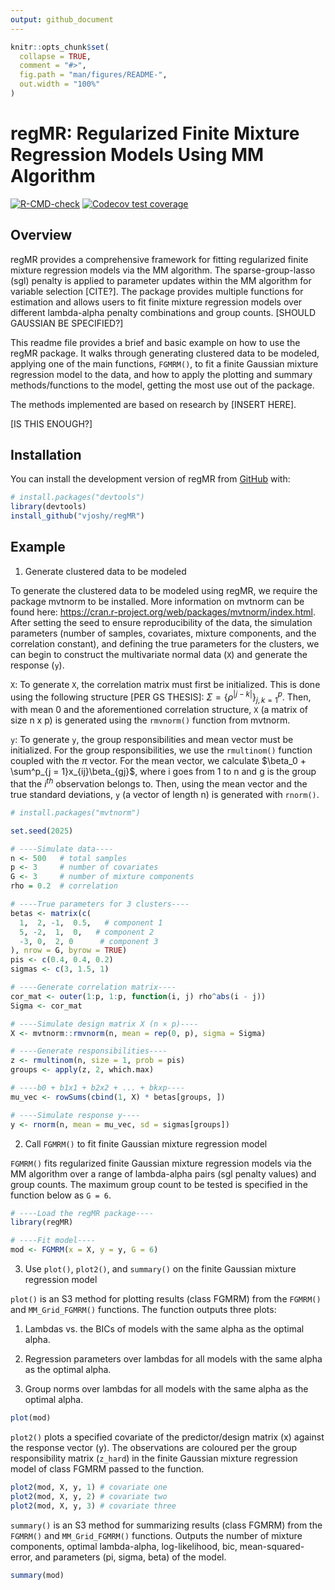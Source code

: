 ```yaml
---
output: github_document
---
```


<!-- README.md is generated from README.Rmd. Please edit that file -->

```r
knitr::opts_chunk$set(
  collapse = TRUE,
  comment = "#>",
  fig.path = "man/figures/README-",
  out.width = "100%"
)
```

# regMR: Regularized Finite Mixture Regression Models Using MM Algorithm

<!-- badges: start -->

[![R-CMD-check](https://github.com/vjoshy/regMR/actions/workflows/R-CMD-check.yaml/badge.svg)](https://github.com/vjoshy/regMR/actions/workflows/R-CMD-check.yaml) [![Codecov test coverage](https://codecov.io/gh/vjoshy/regMR/graph/badge.svg)](https://app.codecov.io/gh/vjoshy/regMR)

<!-- badges: end -->

## Overview

regMR provides a comprehensive framework for fitting regularized finite mixture regression models via the MM algorithm. The sparse-group-lasso (sgl) penalty is applied to parameter updates within the MM algorithm for variable selection [CITE?]. The package provides multiple functions for estimation and allows users to fit finite mixture regression models over different lambda-alpha penalty combinations and group counts. [SHOULD GAUSSIAN BE SPECIFIED?]

This readme file provides a brief and basic example on how to use the regMR package. It walks through generating clustered data to be modeled, applying one of the main functions, `FGMRM()`, to fit a finite Gaussian mixture regression model to the data, and how to apply the plotting and summary methods/functions to the model, getting the most use out of the package.

The methods implemented are based on research by [INSERT HERE].

[IS THIS ENOUGH?]

## Installation

You can install the development version of regMR from [GitHub](https://github.com/) with:

``` r
# install.packages("devtools")
library(devtools)
install_github("vjoshy/regMR")
```

## Example

1.  Generate clustered data to be modeled

To generate the clustered data to be modeled using regMR, we require the package mvtnorm to be installed. More information on mvtnorm can be found here: <https://cran.r-project.org/web/packages/mvtnorm/index.html>. After setting the seed to ensure reproducibility of the data, the simulation parameters (number of samples, covariates, mixture components, and the correlation constant), and defining the true parameters for the clusters, we can begin to construct the multivariate normal data (`X`) and generate the response (`y`).

`X`: To generate `X`, the correlation matrix must first be initialized. This is done using the following structure [PER GS THESIS]: $\Sigma = \{\rho^{|j - k|}\}^p_{j, k = 1}$. Then, with mean 0 and the aforementioned correlation structure, `X` (a matrix of size n x p) is generated using the `rmvnorm()` function from mvtnorm.

`y`: To generate `y`, the group responsibilities and mean vector must be initialized. For the group responsibilities, we use the `rmultinom()` function coupled with the $\pi$ vector. For the mean vector, we calculate $\beta_0 + \sum^p_{j = 1}x_{ij}\beta_{gj}$, where i goes from 1 to n and g is the group that the $i^{th}$ observation belongs to. Then, using the mean vector and the true standard deviations, `y` (a vector of length n) is generated with `rnorm()`.

```r
# install.packages("mvtnorm")

set.seed(2025)

# ----Simulate data----
n <- 500   # total samples
p <- 3     # number of covariates
G <- 3     # number of mixture components
rho = 0.2  # correlation

# ----True parameters for 3 clusters----
betas <- matrix(c(
  1,  2, -1,  0.5,   # component 1
  5, -2,  1,  0,   # component 2
  -3, 0,  2, 0      # component 3
), nrow = G, byrow = TRUE)
pis <- c(0.4, 0.4, 0.2)
sigmas <- c(3, 1.5, 1)

# ----Generate correlation matrix----
cor_mat <- outer(1:p, 1:p, function(i, j) rho^abs(i - j))
Sigma <- cor_mat

# ----Simulate design matrix X (n × p)----
X <- mvtnorm::rmvnorm(n, mean = rep(0, p), sigma = Sigma)

# ----Generate responsibilities----
z <- rmultinom(n, size = 1, prob = pis)
groups <- apply(z, 2, which.max)

# ----b0 + b1x1 + b2x2 + ... + bkxp----
mu_vec <- rowSums(cbind(1, X) * betas[groups, ])

# ----Simulate response y----
y <- rnorm(n, mean = mu_vec, sd = sigmas[groups])
```

2.  Call `FGMRM()` to fit finite Gaussian mixture regression model

`FGMRM()` fits regularized finite Gaussian mixture regression models via the MM algorithm over a range of lambda-alpha pairs (sgl penalty values) and group counts. The maximum group count to be tested is specified in the function below as `G = 6`.

```r
# ----Load the regMR package----
library(regMR)

# ----Fit model----
mod <- FGMRM(x = X, y = y, G = 6)
```

3.  Use `plot()`, `plot2()`, and `summary()` on the finite Gaussian mixture regression model

`plot()` is an S3 method for plotting results (class FGMRM) from the `FGMRM()` and `MM_Grid_FGMRM()` functions. The function outputs three plots:

1.  Lambdas vs. the BICs of models with the same alpha as the optimal alpha.

2.  Regression parameters over lambdas for all models with the same alpha as the optimal alpha.

3.  Group norms over lambdas for all models with the same alpha as the optimal alpha.

```r
plot(mod)
```

`plot2()` plots a specified covariate of the predictor/design matrix (x) against the response vector (y). The observations are coloured per the group responsibility matrix (`z_hard`) in the finite Gaussian mixture regression model of class FGMRM passed to the function.

```r
plot2(mod, X, y, 1) # covariate one
plot2(mod, X, y, 2) # covariate two
plot2(mod, X, y, 3) # covariate three
```

`summary()` is an S3 method for summarizing results (class FGMRM) from the `FGMRM()` and `MM_Grid_FGMRM()` functions. Outputs the number of mixture components, optimal lambda-alpha, log-likelihood, bic, mean-squared-error, and parameters (pi, sigma, beta) of the model.

```r
summary(mod)
```
